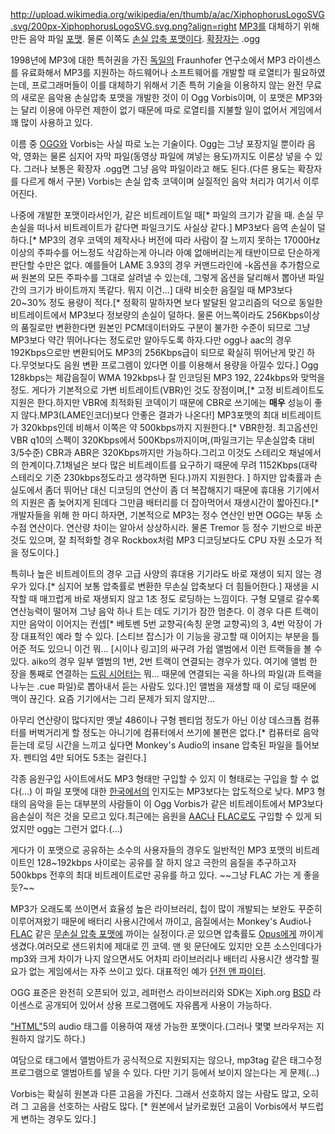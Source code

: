 http://upload.wikimedia.org/wikipedia/en/thumb/a/ac/XiphophorusLogoSVG.svg/200px-XiphophorusLogoSVG.svg.png?align=right
[[MP3]]를 대체하기 위해 만든 음악 파일 [[포맷]]. 물론 이쪽도 [[손실 압축 포맷]]이다. [[확장자]]는 .ogg

1998년에 MP3에 대한 특허권을 가진 [[독일]]의 Fraunhofer 연구소에서 MP3 라이센스를 유료화해서 MP3를 지원하는 하드웨어나 소프트웨어를 개발할 때 로열티가 필요하였는데, 프로그래머들이 이를 대체하기 위해서 기존 특허 기술을 이용하지 않는 완전 무료의 새로운 음악용 손실압축 포맷을 개발한 것이 이 Ogg Vorbis이며, 이 포맷은 MP3와는 달리 이용에 아무런 제한이 없기 때문에 따로 로열티를 지불할 일이 없어서 게임에서 꽤 많이 사용하고 있다.

이름 중 [[OGG]]와 Vorbis는 사실 따로 노는 기술이다. Ogg는 그냥 포장지일 뿐이라 음악, 영화는 물론 심지어 자막 파일(동영상 파일에 껴넣는 용도)까지도 이론상 넣을 수 있다. 그러나 보통은 확장자 .ogg면 그냥 음악 파일이라고 해도 된다.(다른 용도는 확장자를 다르게 해서 구분) Vorbis는 손실 압축 코덱이며 실질적인 음악 처리가 여기서 이루어진다.

나중에 개발한 포맷이라서인가, 같은 비트레이트일 때[* 파일의 크기가 같을 때. 손실 무손실을 떠나서 비트레이트가 같다면 파일크기도 사실상 같다.] MP3보다 음역 손실이 덜하다.[* MP3의 경우 코덱의 제작사나 버전에 따라 사람이 잘 느끼지 못하는 17000Hz이상의 주파수를 어느정도 삭감하는게 아니라 아예 없애버리는게 태반이므로 단순하게 판단할 수만은 없다. 예를들어 LAME 3.93의 경우 커맨드라인에 -k옵션을 추가함으로써 원본의 모든 주파수를 그대로 살려낼 수 있는데, 그렇게 옵션을 달리해서 뽑아낸 파일간의 크기가 바이트까지 똑같다. 뭐지 이건...] 대략 비슷한 음질일 때 MP3보다 20~30% 정도 용량이 적다.[* 정확히 말하자면 보다 발달된 알고리즘의 덕으로 동일한 비트레이트에서 MP3보다 정보량의 손실이 덜하다. 물론 어느쪽이라도 256Kbps이상의 품질로만 변환한다면 원본인 PCM데이터와도 구분이 불가한 수준이 되므로 그냥 MP3보다 약간 뛰어나다는 정도로만 알아두도록 하자.다만 ogg나 aac의 경우 192Kbps으로만 변환되어도 MP3의 256Kbps급이 되므로 확실히 뛰어난게 맞긴 하다.무엇보다도 음원 변환 프로그렘이 있다면 이를 이용해서 용량을 아낄수 있다.] Ogg 128kbps는 체감음질이 WMA 192kbps나 잘 인코딩된 MP3 192, 224kbps와 맞먹을 정도. 게다가 기본적으로 가변 비트레이트(VBR)인 것도 장점이며,[* 고정 비트레이트도 지원은 한다.하지만 VBR에 최적화된 코덱이기 때문에 CBR로 쓰기에는 '''매우''' 성능이 좋지 않다.MP3(LAME인코더)보다 안좋은 결과가 나온다!] MP3포맷의 최대 비트레이트가 320kbps인데 비해서 이쪽은 약 500kbps까지 지원한다.[* VBR한정. 최고옵션인 VBR q10의 스펙이 320Kbps에서 500Kbps까지이며,(파일크기는 무손실압축 대비 3/5수준) CBR과 ABR은 320Kbps까지만 가능하다.그리고 이것도 스테리오 채널에서의 한계이다.7.1채널은 보다 많은 비트레이트를 요구하기 때문에 무려 1152Kbps(대략 스테리오 기준 230kbps정도라고 생각하면 된다.)까지 지원한다. ] 하지만 압축률과 손실도에서 좀더 뛰어난 대신 디코딩의 연산이 좀 더 복잡해지기 때문에 휴대용 기기에서의 지원은 좀 늦어지게 된데다 그만큼 배터리를 더 잡아먹어서 재생시간이 짧아진다.[* 개발자들을 위해 한 마디 하자면, 기본적으로 MP3는 정수 연산인 반면 OGG는 부동 소수점 연산이다. 연산량 차이는 알아서 상상하시라. 물론 Tremor 등 정수 기반으로 바꾼 것도 있으며, 잘 최적화할 경우 Rockbox처럼 MP3 디코딩보다도 CPU 자원 소모가 적을 정도이다.] 

특히나 높은 비트레이트의 경우 고급 사양의 휴대용 기기라도 바로 재생이 되지 않는 경우가 있다.[* 심지어 보통 압축률로 변환한 무손실 압축보다 더 힘들어한다.] 재생을 시작할 때 매끄럽게 바로 재생되지 않고 1초 정도 로딩하는 느낌이다. 구형 모델로 갈수록 연산능력이 떨어져 그냥 음악 하나 트는 데도 기기가 잠깐 멈춘다. 이 경우 다른 트랙이지만 음악이 이어지는 컨셉[* 베토벤 5번 교향곡(속칭 운명 교향곡)의 3, 4번 악장이 가장 대표적인 예라 할 수 있다. [스티브 잡스]가 이 기능을 광고할 때 이어지는 부분을 틀어준 적도 있으니 이건 뭐... [시이나 링고]의 싸구려 가쉽 앨범에서 이런 트랙들을 볼 수 있다. aiko의 경우 일부 앨범의 1번, 2번 트랙이 연결되는 경우가 있다. 여기에 앨범 한 장을 통째로 연결하는 [[드림 시어터]]는 뭐... 때문에 연결되는 곡을 하나의 파일(과 트랙을 나누는 .cue 파일)로 뽑아내서 듣는 사람도 있다.]인 앨범을 재생할 때 이 로딩 때문에 맥이 끊긴다. 요즘 기기에서는 그리 문제가 되지 않지만...

아무리 연산량이 많다지만 옛날 486이나 구형 펜티엄 정도가 아닌 이상 데스크톱 컴퓨터를 버벅거리게 할 정도는 아니기에 컴퓨터에서 쓰기에 불편은 없다.[* 컴퓨터로 음악 듣는데 로딩 시간을 느끼고 싶다면 Monkey's Audio의 insane 압축된 파일을 틀어보자. 펜티엄 4만 되어도 5초는 걸린다.]

각종 음원구입 사이트에서도 MP3 형태만 구입할 수 있지 이 형태로는 구입을 할 수 없다(...) 이 파일 포맷에 대한 [[한국]]에서의 인지도는 MP3보다는 압도적으로 낮다. MP3 형태의 음악을 듣는 대부분의 사람들이 이 Ogg Vorbis가 같은 비트레이트에서 MP3보다 음손실이 적은 것을 모르고 있다.최근에는 음원을 [[AAC]]나 [[FLAC]]로도 구입할 수 있게 되었지만 ogg는 그런거 없다.(...)

게다가 이 포맷으로 공유하는 소수의 사용자들의 경우도 일반적인 MP3 포맷의 비트레이트인 128~192kbps 사이로는 공유를 잘 하지 않고 극한의 음질을 추구하고자 500kbps 전후의 최대 비트레이트로만 공유를 하고 있다. ~~그냥 FLAC 가는 게 좋을 듯?~~

MP3가 오래도록 쓰이면서 효율성 높은 라이브러리, 칩이 많이 개발되는 보완도 꾸준히 이루어져왔기 때문에 배터리 사용시간에서 까이고, 음질에서는 Monkey's Audio나 [[FLAC]] 같은 [[무손실 압축 포맷]]에 까이는 실정이다.곧 있으면 압축률도 [[Opus]]에게 까이게 생겼다.여러모로 샌드위치에 제대로 낀 코덱.
맨 윗 문단에도 있지만 오픈 소스인데다가 mp3와 크게 차이가 나지 않으면서도 어차피 라이브러리나 배터리 사용시간 생각할 필요가 없는 게임에서는 자주 쓰이고 있다. 대표적인 예가 [[던전 앤 파이터]].

OGG 표준은 완전히 오픈되어 있고, 레퍼런스 라이브러리와 SDK는 Xiph.org [[BSD]] 라이센스로 공개되어 있어서 상용 프로그램에도 자유롭게 사용이 가능하다.

[["HTML"]]5의 audio 태그를 이용하여 재생 가능한 포맷이다.(그러나 몇몇 브라우저는 지원하지 않기도 하다.)

여담으로 태그에서 앨범아트가 공식적으로 지원되지는 않으나, mp3tag 같은 태그수정 프로그램으로 앨범아트를 넣을 수 있다. 다만 기기 등에서 보이지 않는다는 게 문제(...)

Vorbis는 확실히 원본과 다른 고음을 가진다. 그래서 선호하지 않는 사람도 많고, 오히려 그 고음을 선호하는 사람도 많다. [* 원본에서 날카로웠던 고음이 Vorbis에서 부드럽게 변하는 경우도 있다.]
